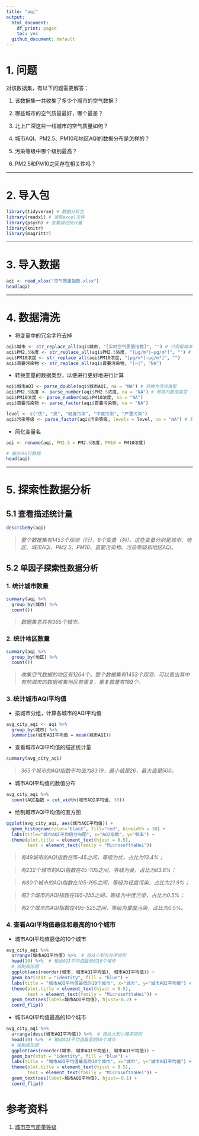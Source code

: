 ```yaml
---
title: "aqi"
output: 
  html_document: 
    df_print: paged
    toc: yes
  github_document: default
---
```


# 1. 问题
对该数据集，有以下问题需要解答：

1. 该数据集一共收集了多少个城市的空气数据？

2. 哪些城市的空气质量最好，哪个最差？

3. 北上广深这些一线城市的空气质量如何？

4. 城市AQI、PM2.5、PM10和地区AQI的数据分布是怎样的？

5. 污染等级中哪个级别最高？

6. PM2.5和PM10之间存在相关性吗？

---

# 2. 导入包
```r
library(tidyverse) # 数据分析包
library(readxl) # 读取excel文件
library(psych) # 查看描述统计量
library(knitr)
library(magrittr)
```

---

# 3. 导入数据
```r
aqi <- read_xlsx("空气质量指数.xlsx")
head(aqi)
```

---

# 4. 数据清洗
- 将变量中的冗余字符去掉
```r
aqi$城市 <- str_replace_all(aqi$城市, "[实时空气质量指数]", "") # 只保留城市名
aqi$PM2.5浓度 <- str_replace_all(aqi$PM2.5浓度, "[μg/m³|—μg/m³]", "") # 将单位去掉，只保留数值
aqi$PM10浓度 <- str_replace_all(aqi$PM10浓度, "[μg/m³|—μg/m³]", "")
aqi$首要污染物 <- str_replace_all(aqi$首要污染物, "[—]", "NA") 
```

- 转换变量的数据类型，以便进行更好地进行计算
```r
aqi$城市AQI <- parse_double(aqi$城市AQI, na = "NA") # 转换为浮点类型
aqi$PM2.5浓度 <- parse_number(aqi$PM2.5浓度, na = "NA") # 转换为数值类型
aqi$PM10浓度 <- parse_number(aqi$PM10浓度, na = "NA")
aqi$首要污染物 <- parse_factor(aqi$首要污染物, na = "NA")

level <- c("优", "良", "轻度污染", "中度污染", "严重污染")
aqi$污染等级 <- parse_factor(aqi$污染等级, levels = level, na = "NA") # 转换为因子
```

- 简化变量名
```r
aqi <- rename(aqi, PM2.5 = PM2.5浓度, PM10 = PM10浓度)
```

```r
# 输出头6行数据
head(aqi)
```

---

# 5. 探索性数据分析
## 5.1 查看描述统计量
```r
describeBy(aqi)
```
> *整个数据集有1453个观测（行），8个变量（列），这些变量分别是城市、地区、城市AQI、PM2.5、PM10、首要污染物、污染等级和地区AQI。*

## 5.2 单因子探索性数据分析

### 1. 统计城市数量
```r
summary(aqi %>% 
  group_by(城市) %>% 
  count())
```
> *数据集总共有365个城市。*

### 2. 统计地区数量
```r
summary(aqi %>% 
  group_by(地区) %>% 
  count())
```
> *收集空气数据的地区有1264个。整个数据集有1453个观测，可以看出其中有些城市的数据收集地区有重复，重复数量有189个。*

### 3. 统计城市AQI平均值
- 按城市分组，计算各城市的AQI平均值
```r
avg_city_aqi <- aqi %>% 
  group_by(城市) %>% 
  summarise(城市AQI平均值 = mean(城市AQI))
```

- 查看城市AQI平均值的描述统计量
```r
summary(avg_city_aqi)
```
> *365个城市的AQI指数平均值为83.19，最小值是26，最大值是500。*

- 城市AQI平均值的数值分布
```r
avg_city_aqi %>% 
  count(AQI指数 = cut_width(城市AQI平均值, 30))
```

- 绘制城市AQI平均值的直方图
```r
ggplot(avg_city_aqi, aes(城市AQI平均值)) +
  geom_histogram(color="black", fill="red", binwidth = 30) +
  labs(title="城市AQI平均值分布图", x="AQI指数", y="频率") +
  theme(plot.title = element_text(hjust = 0.5),
        text = element_text(family = "MicrosoftYaHei"))
```

> *有49城市的AQI指数在15-45之间，等级为优，占比为13.4%；*

> *有232个城市的AQI指数在45-105之间，等级为良，占比为63.6%；*

> *有80个城市的AQI指数在105-195之间，等级为轻度污染，占比为21.9%；*

> *有2个城市的AQI指数在195-255之间，等级为中度污染，占比为0.5%；*

> *有2个城市的AQI指数在495-525之间，等级为重度污染，占比为0.5%。*

### 4. 查看AQI平均值最低和最高的10个城市
- 城市AQI平均值最低的10个城市
```r
avg_city_aqi %>% 
  arrange(城市AQI平均值) %>%  # 按从小到大升序排列
  head(10) %>%  # 输出AQI平均值最低的10个城市
  # 绘制条形图
  ggplot(aes(reorder(城市, 城市AQI平均值), 城市AQI平均值)) +
  geom_bar(stat = "identity", fill = "blue") +
  labs(title = "城市AQI平均值最低的10个城市", x="城市", y="城市AQI平均值") +
  theme(plot.title = element_text(hjust = 0.5),
        text = element_text(family = "MicrosoftYaHei")) +
  geom_text(aes(label=城市AQI平均值), hjust=-0.2) +
  coord_flip()
```

- 城市AQI平均值最高的10个城市
```r
avg_city_aqi %>% 
  arrange(desc(城市AQI平均值)) %>%  # 按从大到小降序排列
  head(10) %>%  # 输出AQI平均值最高的10个城市
  # 绘制条形图
  ggplot(aes(reorder(城市, 城市AQI平均值), 城市AQI平均值)) +
  geom_bar(stat = "identity", fill = "blue") +
  labs(title = "城市AQI平均值最高的10个城市", x="城市", y="城市AQI平均值") +
  theme(plot.title = element_text(hjust = 0.5),
        text = element_text(family = "MicrosoftYaHei")) +
  geom_text(aes(label=城市AQI平均值), hjust=-0.1) +
  coord_flip()
```





















# 参考资料
1. [城市空气质量等级](https://baike.baidu.com/item/%E5%9F%8E%E5%B8%82%E7%A9%BA%E6%B0%94%E8%B4%A8%E9%87%8F%E7%AD%89%E7%BA%A7/8429673?fr=aladdin)